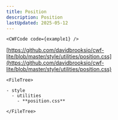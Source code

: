 ```yaml
---
title: Position
description: Position
lastUpdated: 2025-05-12
---
```




<Tabs>
  <TabItem label="Overview" icon="puzzle">

    <CWFCode code={example1} />
  </TabItem>
  <TabItem label="Files" icon="list-format">

  [https://github.com/davidbrooksio/cwf-lite/blob/master/style/utilities/position.css](https://github.com/davidbrooksio/cwf-lite/blob/master/style/utilities/position.css)
  
    <FileTree>

    - style
      - utilities
        - **position.css**

    </FileTree>
  </TabItem>
  <TabItem label="Stylesheet" icon="open-book">
    <Code code={cssExample} lang="css" />
  </TabItem>
</Tabs>